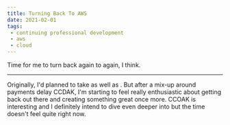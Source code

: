 ```yaml
---
title: Turning Back To AWS
date: 2021-02-01
tags:
 - continuing professional development
 - aws
 - cloud
---
```



Time for me to turn back again to <AWS/> again, I think.

---

Originally, I'd planned to take <CCOAK/> as well as <CCDAK/>. But after a mix-up around payments delay CCDAK,
I'm starting to feel really enthusiastic about getting back out there and creating something great once more.
CCOAK is interesting and I definitely intend to dive even deeper into <Kafka/> but the time doesn't feel quite right now.
